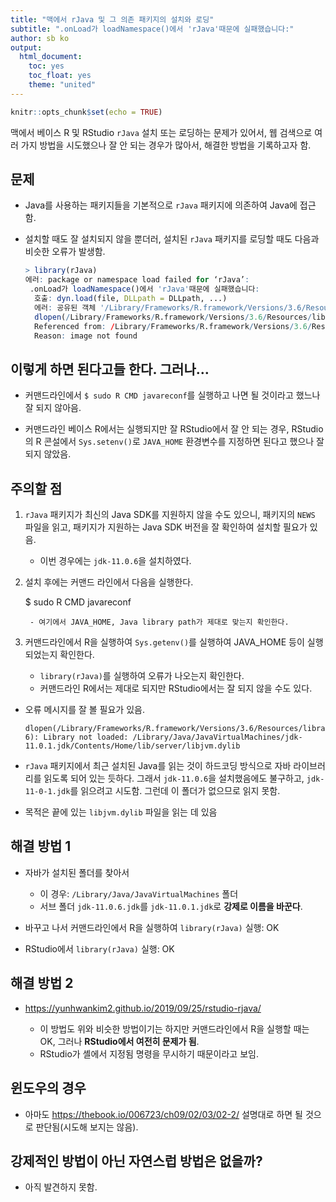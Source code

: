 ```yaml
---
title: "맥에서 rJava 및 그 의존 패키지의 설치와 로딩"
subtitle: ".onLoad가 loadNamespace()에서 'rJava'때문에 실패했습니다:"
author: sb ko
output: 
  html_document:
    toc: yes
    toc_float: yes
    theme: "united"
---
```


```r
knitr::opts_chunk$set(echo = TRUE)
```

맥에서 베이스 R 및 RStudio `rJava` 설치 또는 로딩하는 문제가 있어서, 웹 검색으로 여러 가지 방법을 시도했으나 잘 안 되는 경우가 많아서, 해결한 방법을 기록하고자 함.


## 문제 

- Java를 사용하는 패키지들을 기본적으로 `rJava` 패키지에 의존하여 Java에 접근함.

- 설치할 때도 잘 설치되지 않을 뿐더러, 설치된 `rJava` 패키지를 로딩할 때도 다음과 비슷한 오류가 발생함.

  ```r
  > library(rJava)
  에러: package or namespace load failed for ‘rJava’:
   .onLoad가 loadNamespace()에서 'rJava'때문에 실패했습니다:
    호출: dyn.load(file, DLLpath = DLLpath, ...)
    에러: 공유된 객체 '/Library/Frameworks/R.framework/Versions/3.6/Resources/library/rJava/libs/rJava.so'를 로드 할 수 없습니다:
    dlopen(/Library/Frameworks/R.framework/Versions/3.6/Resources/library/rJava/libs/rJava.so, 6): Library not loaded: /Library/Java/JavaVirtualMachines/jdk-11.0.1.jdk/Contents/Home/lib/server/libjvm.dylib
    Referenced from: /Library/Frameworks/R.framework/Versions/3.6/Resources/library/rJava/libs/rJava.so
    Reason: image not found
  ```

## 이렇게 하면 된다고들 한다. 그러나...

- 커맨드라인에서 `$ sudo R CMD javareconf`를 실행하고 나면 될 것이라고 했느나 잘 되지 않아음.

- 커맨드라인 베이스 R에서는 실행되지만 잘 RStudio에서 잘 안 되는 경우, RStudio의 R 콘설에서 `Sys.setenv()`로 `JAVA_HOME` 환경변수를 지정하면 된다고 했으나 잘 되지 않았음.

## 주의할 점 

1. `rJava` 패키지가 최신의 Java SDK를 지원하지 않을 수도 있으니, 패키지의 `NEWS` 파일을 읽고, 패키지가 지원하는 Java SDK 버전을 잘 확인하여 설치할 필요가 있음.

	- 이번 경우에는 `jdk-11.0.6`을 설치하였다. 

1. 설치 후에는 커맨드 라인에서 다음을 실행한다. 

	$ sudo R CMD javareconf

		- 여기에서 JAVA_HOME, Java library path가 제대로 맞는지 확인한다. 

1. 커맨드라인에서 R을 실행하여 `Sys.getenv()`를 실행하여 JAVA_HOME 등이 실행되었는지 확인한다.
	+ `library(rJava)`를 실행하여 오류가 나오는지 확인한다. 
	+ 커맨드라인 R에서는 제대로 되지만 RStudio에서는 잘 되지 않을 수도 있다. 

- 오류 메시지를 잘 볼 필요가 있음. 

  ```
  dlopen(/Library/Frameworks/R.framework/Versions/3.6/Resources/library/rJava/libs/rJava.so, 6): Library not loaded: /Library/Java/JavaVirtualMachines/jdk-11.0.1.jdk/Contents/Home/lib/server/libjvm.dylib
  ```

- `rJava` 패키지에서 최근 설치된 Java를 읽는 것이 하드코딩 방식으로 자바 라이브러리를 읽도록 되어 있는 듯하다. 그래서 `jdk-11.0.6`을 설치했음에도 불구하고, `jdk-11-0-1.jdk`를 읽으려고 시도함. 그런데 이 폴더가 없으므로 읽지 못함.

- 목적은 끝에 있는 `libjvm.dylib` 파일을 읽는 데 있음


## 해결 방법 1

- 자바가 설치된 폴더를 찾아서 
	+ 이 경우: `/Library/Java/JavaVirtualMachines` 폴더 
	+ 서브 폴더 `jdk-11.0.6.jdk`를 `jdk-11.0.1.jdk`로 **강제로 이름을 바꾼다**. 

- 바꾸고 나서 커맨드라인에서 R을 실행하여 `library(rJava)` 실행: OK

- RStudio에서 `library(rJava)` 실행: OK

## 해결 방법 2

- <https://yunhwankim2.github.io/2019/09/25/rstudio-rjava/>

  - 이 방법도 위와 비슷한 방법이기는 하지만 커맨드라인에서 R을 실행할 때는 OK, 그러나 **RStudio에서 여전히 문제가 됨**. 
  - RStudio가 셸에서 지정됨 명령을 무시하기 때문이라고 보임.


## 윈도우의 경우 

- 아마도 <https://thebook.io/006723/ch09/02/03/02-2/> 설명대로 하면 될 것으로 판단됨(시도해 보지는 않음).

## 강제적인 방법이 아닌 자연스럽 방법은 없을까?

- 아직 발견하지 못함. 

